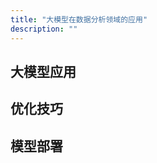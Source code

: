 ```yaml
---
title: "大模型在数据分析领域的应用"
description: ""
---
```



## 大模型应用

<CardGrid>
    <LinkCard
        title="利用大模型提升情感分类任务准确性"
        description="通过实际案例探讨大模型在文本情感分类任务中相比传统NLP方法的优势。"
        href="/llm/application/sentiment_classification/"
    />
    <LinkCard
        title="综合文本分类任务中的模型效果对比"
        description="对比14B、34B、72B三种不同规模模型，在处理复杂文本分类任务中的表现。"
        href="/llm/application/llm_compare/"
    />
    <LinkCard
        title="利用大模型进行实体及属性抽取"
        description="探索大语言模型在实体及属性抽取任务中的能力和效果。"
        href="/llm/application/performance-eval-analysis/"
    />
    <LinkCard
        title="利用爬虫技术&大模型获取行业动态（一）"
        description="第一部分介绍如何使用 Selenium 自动化工具来爬取晚点LatePost网站上的最新新闻文章链接。"
        href="/llm/application/spider-and-llm-part-one/"
    />
    <LinkCard
        title="利用爬虫技术&大模型获取行业动态（二）"
        description="第二部分介绍加载网页内容的方式，并借助大模型提取关键信息。"
        href="/llm/application/spider-and-llm-part-two/"
    />
    <LinkCard
        title="简单实现RAG文档检索和生成"
        description="介绍如何使用构建一个简单的 RAG Demo，实现基于文档知识的检索和问答。"
        href="/llm/application/rag_basic/"
    />
    <LinkCard
        title="基于SQL数据库的简单问答功能实现"
        description="实现一个简单的问答环节，基于SQL数据库执行查询，并通过大模型处理查询结果生成回答。"
        href="/llm/application/sqlbot_basic/"
    />
    <LinkCard
        title="简单构建基于岗位和技能的知识图谱"
        description="利用ESCO数据集和Neo4j简单构建一个岗位与技能匹配的知识图谱。"
        href="/llm/application/knowledge-graph/"
    />
</CardGrid>

## 优化技巧

<CardGrid>
    <LinkCard
        title="大模型高效微调（一）训练集准备"
        description="介绍通过文档生成问答对，为大模型的微调准备的训练数据的思路和过程。"
        href="/llm/optimizing/fine-tuning-data-preparation"
    />
    <LinkCard
        title="大模型高效微调（二）调参训练"
        description="记录了在微调Qwen-14B大模型时的关键参数调整实验及其效果评估。"
        href="/llm/optimizing/fine-tuning-result"
    />
    <LinkCard
        title="应用示例选择器从简历中提取技能标签"
        description="介绍如何借鉴RAG技术，构建示例选择器来增强大模型的标签提取效果，辅助构建知识图谱。"
        href="/llm/optimizing/example-selector"
    />
    <LinkCard
        title="利用问题拆解技巧提升财报问答效果"
        description="介绍通过将复杂问题分解为多个简单的子问题，使大模型具备回答复杂问题的能力。"
        href="/llm/optimizing/rag-with-decomposition"
    />
    <LinkCard
        title="利用多向量检索(假设提问)技巧提升财报问答效果"
        description="介绍多向量检索在处理复杂RAG中的应用，通过假设提问增加检索信息的维度和多样性。"
        href="/llm/optimizing/multivector-retriever-hypothetical-queries"
    />
    <LinkCard
        title="利用多向量检索(段落摘要)技巧提升财报问答效果"
        description="介绍另一种多向量检索的维度——段落摘要。"
        href="/llm/optimizing/multivector-retriever-summarize"
    />
    <LinkCard
        title="利用 ReAct模式 构建 SQL Agent"
        description="介绍如何应用ReAct模式和Langchain工具库实现一个SQL Agent。"
        href="/llm/optimizing/react-sql-agent"
    />
    <LinkCard
        title="提升大语言模型生成SQL的准确性"
        description="探讨自然语言转SQL在实际应用中遇到的准确性问题，并提出解决策略。"
        href="/llm/optimizing/nl2sql-optimizing"
    />
    <LinkCard
        title="Unstructured一站式多格式数据加载"
        description="记录通过Unstructured统一导入不同格式文档的实验，包括PPT、图片和邮件。"
        href="/llm/optimizing/unstructured-loder"
    />
    <LinkCard
        title="利用Unstructured按元素切分文档"
        description="通过Unstructured工具库按元素切分文档数据，从而改善RAG模型的数据质量和效果。"
        href="/llm/optimizing/unstructured-split"
    />
</CardGrid>

## 模型部署

<CardGrid>
    <LinkCard
        title="使用Ollama部署Qwen-110B大模型"
        description="介绍如何在 Linux 系统中使用 Ollama 部署模型，包括安装、配置和运行过程。"
        href="/llm/ollama-deploy"
    />
    <LinkCard
        title="搭建大模型部署容器环境"
        description="介绍如何搭建一个支持大模型部署的容器环境，包括安装 NVIDIA Container Toolkit、构建 Docker 镜像、配置和使用容器。"
        href="/llm/llm-docker-env"
    />
    <LinkCard
        title="Milvus向量数据库"
        description="介绍如何使用Docker部署Milvus向量数据库，并通过实际案例演示其存储和查询功能。"
        href="/llm/milvus"
    />
    <LinkCard
        title="开源大模型兼容Openai接口"
        description="介绍如何通过 api-for-open-llm 项目部署并调用开源大模型，实现与 OpenAI API 兼容的后端接口。"
        href="/llm/openai-api-for-open-llm"
    />
</CardGrid>